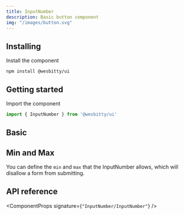 ```yaml
---
title: InputNumber
description: Basic button component
img: "/images/button.svg"
---
```


## Installing

Install the component

```cli
npm install @wesbitty/ui
```

## Getting started

Import the component

```js
import { InputNumber } from '@wesbitty/ui'
```

## Basic

<CodeSample sample="InputNumberBasic" v="0" />

## Min and Max

You can define the `min` and `max` that the InputNumber allows, which will disallow a form from submitting.

<CodeSample sample="InputNumberMinMax" v="0" />

## API reference

<ComponentProps signature={`"InputNumber/InputNumber"`} />
